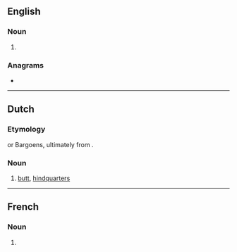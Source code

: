 ==English==

===Noun===
{{head|en|noun plural form}}

# {{plural of|toge|lang=en}}

===Anagrams===
* {{l|en|goest}}

----

==Dutch==

===Etymology===
{{bor|nl|yi|תּחת|tr=tokhes|t=butt}} or Bargoens, ultimately from {{bor|nl|he|תַּחַת|notext=1}}.

===Noun===
{{nl-noun|m|-|-}}

# {{lb|nl|colloquial}} [[butt]], [[hindquarters]]

----

==French==

===Noun===
{{head|fr|noun plural form|g=f}}

# {{plural of|toge|lang=fr}}